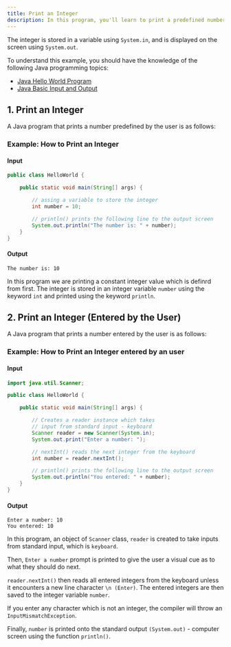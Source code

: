 ```yaml
---
title: Print an Integer
description: In this program, you'll learn to print a predefined number aw well as a nummber entered by the user in Java.
---
```




The integer is stored in a variable using `System.in`, and is displayed on the screen using `System.out`.

To understand this example, you should have the knowledge of the following Java programming topics:

- [Java Hello World Program](/docs/hello-world)
- [Java Basic Input and Output](/docs/basic-input-output)

## 1. Print an Integer

A Java program that prints a number predefined by the user is as follows:

### Example: How to Print an Integer

#### Input

```java
public class HelloWorld {

    public static void main(String[] args) {

        // assing a variable to store the integer
        int number = 10;

        // println() prints the following line to the output screen
        System.out.println("The number is: " + number);
    }
}

```

#### Output

```text n
The number is: 10
```
In this program we are printing a constant integer value which is definrd from first.
The integer is stored in an integer variable `number` using the keyword `int` and printed using the keyword `println`.

## 2. Print an Integer (Entered by the User)

A Java program that prints a number entered by the user is as follows:

### Example: How to Print an Integer entered by an user

#### Input

```java
import java.util.Scanner;

public class HelloWorld {

    public static void main(String[] args) {

        // Creates a reader instance which takes
        // input from standard input - keyboard
        Scanner reader = new Scanner(System.in);
        System.out.print("Enter a number: ");

        // nextInt() reads the next integer from the keyboard
        int number = reader.nextInt();

        // println() prints the following line to the output screen
        System.out.println("You entered: " + number);
    }
}

```

#### Output

```text n
Enter a number: 10
You entered: 10
```

In this program, an object of `Scanner` class, `reader`  is created to take inputs from standard input, which is `keyboard`.

Then, `Enter a number` prompt is printed to give the user a visual cue as to what they should do next.

`reader.nextInt()` then reads all entered integers from the keyboard unless it encounters a new line character `\n (Enter)`. The entered integers are then saved to the integer variable `number`.

If you enter any character which is not an integer, the compiler will throw an `InputMismatchException`.

Finally, `number` is printed onto the standard output `(System.out)` - computer screen using the function `println()`.
